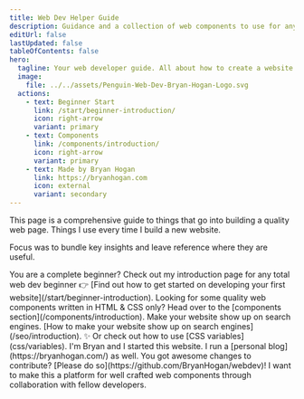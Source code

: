 ```yaml
---
title: Web Dev Helper Guide
description: Guidance and a collection of web components to use for any web development project.
editUrl: false
lastUpdated: false
tableOfContents: false
hero:
  tagline: Your web developer guide. All about how to create a website. HTML & CSS only components included.
  image:
    file: ../../assets/Penguin-Web-Dev-Bryan-Hogan-Logo.svg
  actions:
    - text: Beginner Start
      link: /start/beginner-introduction/
      icon: right-arrow
      variant: primary
    - text: Components
      link: /components/introduction/
      icon: right-arrow
      variant: primary
    - text: Made by Bryan Hogan
      link: https://bryanhogan.com
      icon: external
      variant: secondary
---
```





<Card title="Hi there! 👋">
This page is a comprehensive guide to things that go into building a quality web page. Things I use every time I build a new website.

Focus was to bundle key insights and leave reference where they are useful.
</Card>

<CardGrid>
	<Card title="Web Dev Beginner Help" icon="rocket">
    You are a complete beginner?  
    Check out my introduction page for any total web dev beginner 👉 [Find out how to get started on developing your first website](/start/beginner-introduction).
	</Card>
  <Card title="Web Components" icon="puzzle">
    Looking for some quality web components written in HTML & CSS only? Head over to the [components section](/components/introduction).
	</Card>
	<Card title="Further Concepts" icon="star">
    Make your website show up on search engines. [How to make your website show up on search engines](/seo/introduction). ✨   
    Or check out how to use [CSS variables](css/variables).
	</Card>
	<Card title="About Me & You" icon="external">
    I'm Bryan and I started this website. I run a [personal blog](https://bryanhogan.com/) as well.  
    You got awesome changes to contribute? [Please do so](https://github.com/BryanHogan/webdev)! I want to make this a platform for well crafted web components through collaboration with fellow developers.
	</Card>
</CardGrid>